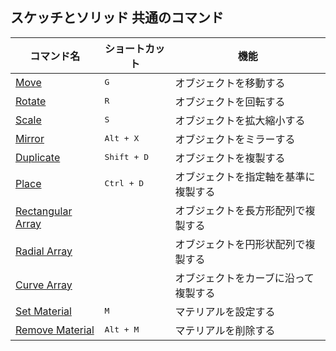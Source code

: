 ## スケッチとソリッド 共通のコマンド
| コマンド名                                      | ショートカット     | 機能                                 |
| ----------------------------------------------- | ------------------ | ------------------------------------ |
| [Move](common/move)                             | <kbd>G</kbd>       | オブジェクトを移動する               |
| [Rotate](common/rotate)                         | <kbd>R</kbd>       | オブジェクトを回転する               |
| [Scale](common/scale)                           | <kbd>S</kbd>       | オブジェクトを拡大縮小する           |
| [Mirror](common/mirror)                         | <kbd>Alt + X</kbd>   | オブジェクトをミラーする             |
| [Duplicate](common/duplicate)                   | <kbd>Shift + D</kbd> | オブジェクトを複製する               |
| [Place](common/place)                           | <kbd>Ctrl + D</kbd>  | オブジェクトを指定軸を基準に複製する |
| [Rectangular Array](common/rectangular-array)   |                    | オブジェクトを長方形配列で複製する   |
| [Radial Array](common/radial-array)             |                    | オブジェクトを円形状配列で複製する   |
| [Curve Array](common/curve-array)               |                    | オブジェクトをカーブに沿って複製する |
| [Set Material](common/set-material)         | <kbd>M</kbd>       | マテリアルを設定する                 |
| [Remove Material](common/remove-material)   | <kbd>Alt + M</kbd>   | マテリアルを削除する                 |










